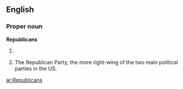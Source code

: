 {{also|republicans}}
==English==

===Proper noun===
'''Republicans'''

# {{plural of|Republican}}
# {{chiefly|US|informal}} The Republican Party, the more right-wing of the two main political parties in the US.

[[ar:Republicans]]